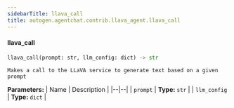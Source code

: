 ```yaml
---
sidebarTitle: llava_call
title: autogen.agentchat.contrib.llava_agent.llava_call
---
```


<code class="doc-symbol doc-symbol-heading doc-symbol-function"></code>
#### llava_call

```python
llava_call(prompt: str, llm_config: dict) -> str
```

    Makes a call to the LLaVA service to generate text based on a given prompt

<b>Parameters:</b>
| Name | Description |
|--|--|
| `prompt` | **Type:** `str` |
| `llm_config` | **Type:** `dict` |

<br />
